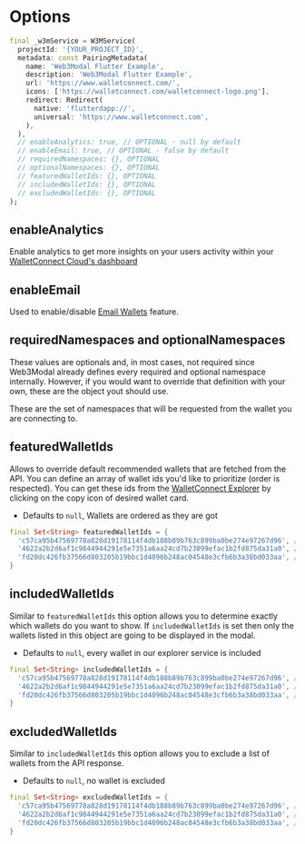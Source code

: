 # Options

```dart
final _w3mService = W3MService(
  projectId: '{YOUR_PROJECT_ID}',
  metadata: const PairingMetadata(
    name: 'Web3Modal Flutter Example',
    description: 'Web3Modal Flutter Example',
    url: 'https://www.walletconnect.com/',
    icons: ['https://walletconnect.com/walletconnect-logo.png'],
    redirect: Redirect(
      native: 'flutterdapp://',
      universal: 'https://www.walletconnect.com',
    ),
  ),
  // enableAnalytics: true, // OPTIONAL - null by default
  // enableEmail: true, // OPTIONAL - false by default
  // requiredNamespaces: {}, OPTIONAL
  // optionalNamespaces: {}, OPTIONAL
  // featuredWalletIds: {}, OPTIONAL
  // includedWalletIds: {}, OPTIONAL
  // excludedWalletIds: {}, OPTIONAL
);
```

## enableAnalytics

Enable analytics to get more insights on your users activity within your [WalletConnect Cloud's dashboard](https://cloud.walletconnect.com)

## enableEmail

Used to enable/disable [Email Wallets](../accounts/universal-wallets//email.mdx) feature.

## requiredNamespaces and optionalNamespaces

These values are optionals and, in most cases, not required since Web3Modal already defines every required and optional namespace internally. However, if you would want to override that definition with your own, these are the object yout should use.

These are the set of namespaces that will be requested from the wallet you are connecting to.

## featuredWalletIds

Allows to override default recommended wallets that are fetched from the API. You can define an array of wallet ids you'd like to prioritize (order is respected). You can get these ids from the [WalletConnect Explorer](https://walletconnect.com/explorer?type=wallet) by clicking on the copy icon of desired wallet card.

- Defaults to `null`, Wallets are ordered as they are got

```dart
final Set<String> featuredWalletIds = {
  'c57ca95b47569778a828d19178114f4db188b89b763c899ba0be274e97267d96', // MetaMask
  '4622a2b2d6af1c9844944291e5e7351a6aa24cd7b23099efac1b2fd875da31a0', // Trust
  'fd20dc426fb37566d803205b19bbc1d4096b248ac04548e3cfb6b3a38bd033aa', // Coinbase Wallet
}
```

## includedWalletIds

Similar to `featuredWalletIds` this option allows you to determine exactly which wallets do you want to show. If `includedWalletIds` is set then only the wallets listed in this object are going to be displayed in the modal.

- Defaults to `null`, every wallet in our explorer service is included

```dart
final Set<String> includedWalletIds = {
  'c57ca95b47569778a828d19178114f4db188b89b763c899ba0be274e97267d96', // MetaMask
  '4622a2b2d6af1c9844944291e5e7351a6aa24cd7b23099efac1b2fd875da31a0', // Trust
  'fd20dc426fb37566d803205b19bbc1d4096b248ac04548e3cfb6b3a38bd033aa', // Coinbase Wallet
}
```

## excludedWalletIds

Similar to `includedWalletIds` this option allows you to exclude a list of wallets from the API response.

- Defaults to `null`, no wallet is excluded

```dart
final Set<String> excludedWalletIds = {
  'c57ca95b47569778a828d19178114f4db188b89b763c899ba0be274e97267d96', // MetaMask
  '4622a2b2d6af1c9844944291e5e7351a6aa24cd7b23099efac1b2fd875da31a0', // Trust
  'fd20dc426fb37566d803205b19bbc1d4096b248ac04548e3cfb6b3a38bd033aa', // Coinbase Wallet
}
```
